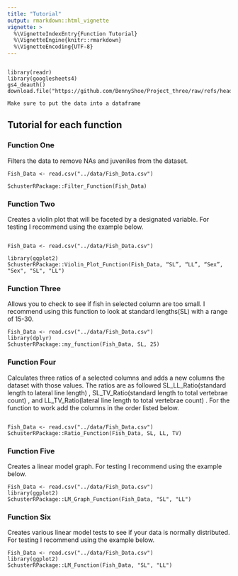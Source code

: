 ```yaml
---
title: "Tutorial"
output: rmarkdown::html_vignette
vignette: >
  %\VignetteIndexEntry{Function Tutorial}
  %\VignetteEngine{knitr::rmarkdown}
  %\VignetteEncoding{UTF-8}
--- 
```

```

library(readr)
library(googlesheets4)
gs4_deauth()
download.file("https://github.com/BennyShoe/Project_three/raw/refs/heads/main/data/R_Project1_Our_Data.csv","/cloud/project/data/Fish_Data.csv")

Make sure to put the data into a dataframe 
```

## Tutorial for each function

### Function One 
Filters the data to remove NAs and juveniles from the dataset.
```
Fish_Data <- read.csv("../data/Fish_Data.csv")

SchusterRPackage::Filter_Function(Fish_Data)
```
### Function Two 

Creates a violin plot that will be faceted by a designated variable. For testing I recommend using the example below.  
```

Fish_Data <- read.csv("../data/Fish_Data.csv")

library(ggplot2)
SchusterRPackage::Violin_Plot_Function(Fish_Data, “SL”, “LL”, “Sex”, "Sex", "SL", "LL")

```

### Function Three 

Allows you to check to see if fish in selected column are too small. I recommend using this function to look at standard lengths(SL) with a range of 15-30. 
```
Fish_Data <- read.csv("../data/Fish_Data.csv")
library(dplyr)
SchusterRPackage::my_function(Fish_Data, SL, 25)

```

### Function Four 

Calculates three ratios of a selected columns and adds a new columns the dataset with those values. The ratios are as followed SL_LL_Ratio(standard length to lateral line length) , SL_TV_Ratio(standard length to total vertebrae count) , and LL_TV_Ratio(lateral line length to total vertebrae count) . For the function to work add the columns in the order listed below. 

```

Fish_Data <- read.csv("../data/Fish_Data.csv")
SchusterRPackage::Ratio_Function(Fish_Data, SL, LL, TV)

```

### Function Five 

Creates a linear model graph. For testing I recommend using the example below.  

```
Fish_Data <- read.csv("../data/Fish_Data.csv")
library(ggplot2)
SchusterRPackage::LM_Graph_Function(Fish_Data, "SL", "LL")

```

### Function Six 

Creates various linear model tests to see if your data is normally distributed. For testing I recommend using the example below.  

```
Fish_Data <- read.csv("../data/Fish_Data.csv")
library(ggplot2)
SchusterRPackage::LM_Function(Fish_Data, "SL", "LL")

```



